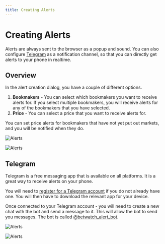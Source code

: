 ```yaml
---
title: Creating Alerts
---
```


# Creating Alerts

Alerts are always sent to the browser as a popup and sound. You can also configure [Telegram](#telegram) as a notification channel, so that you can directly get alerts to your phone in realtime.

## Overview

In the alert creation dialog, you have a couple of different options.

1. **Bookmakers** - You can select which bookmakers you want to receive alerts for. If you select multiple bookmakers, you will receive alerts for any of the bookmakers that you have selected.
2. **Price** - You can select a price that you want to receive alerts for.

You can set price alerts for bookmakers that have not yet put out markets, and you will be notified when they do.

![Alerts](/alerts-1.png)

![Alerts](/alerts-4.png)

## Telegram

Telegram is a free messaging app that is available on all platforms. It is a great way to receive alerts on your phone.

You will need to [register for a Telegram account](https://telegram.org/) if you do not already have one. You will then have to download the relevant app for your device.

Once connected to your Telegram account - you will need to create a new chat with the bot and send a message to it. This will allow the bot to send you messages. The bot is called [@betwatch_alert_bot](https://t.me/betwatch_alert_bot).

![Alerts](/alerts-2.png)

![Alerts](/alerts-3.png)
